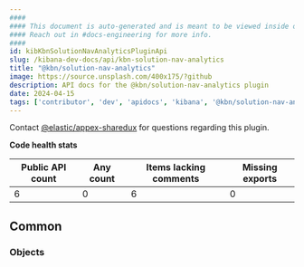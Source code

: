 ```yaml
---
####
#### This document is auto-generated and is meant to be viewed inside our experimental, new docs system.
#### Reach out in #docs-engineering for more info.
####
id: kibKbnSolutionNavAnalyticsPluginApi
slug: /kibana-dev-docs/api/kbn-solution-nav-analytics
title: "@kbn/solution-nav-analytics"
image: https://source.unsplash.com/400x175/?github
description: API docs for the @kbn/solution-nav-analytics plugin
date: 2024-04-15
tags: ['contributor', 'dev', 'apidocs', 'kibana', '@kbn/solution-nav-analytics']
---
```




Contact [@elastic/appex-sharedux](https://github.com/orgs/elastic/teams/appex-sharedux) for questions regarding this plugin.

**Code health stats**

| Public API count  | Any count | Items lacking comments | Missing exports |
|-------------------|-----------|------------------------|-----------------|
| 6 | 0 | 6 | 0 |

## Common

### Objects
<DocDefinitionList data={kbnSolutionNavAnalyticsObj.common.objects}/>

